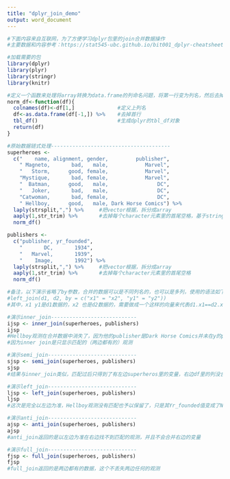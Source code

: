 ```yaml
---
title: "dplyr_join_demo"
output: word_document
---
```

```r
#下面内容来自互联网，为了方便学习dplyr包里的join合并数据操作
#主要数据和内容参考：https://stat545-ubc.github.io/bit001_dplyr-cheatsheet.html

#加载需要的包
library(dplyr)
library(plyr)
library(stringr)
library(knitr)

#定义一个函数来处理将array转换为data.frame的列命名问题，将第一行变为列名，然后去掉第一行生成df
norm_df<-function(df){
  colnames(df)<-df[1,]              #定义上列名
  df<-as.data.frame(df[-1,]) %>%    #去掉首行
  tbl_df()                          #生成dplyr的tbl_df对象    
  return(df)
}

#原始数据链式处理---------------------------------------
superheroes <-
  c("    name, alignment, gender,         publisher",
    " Magneto,       bad,   male,            Marvel",
    "   Storm,      good, female,            Marvel",
    "Mystique,       bad, female,            Marvel",
    "  Batman,      good,   male,                DC",
    "   Joker,       bad,   male,                DC",
    "Catwoman,       bad, female,                DC",
    " Hellboy,      good,   male, Dark Horse Comics") %>%
  laply(strsplit,",") %>%     #把vector根据，拆分成array
  aaply(1,str_trim) %>%       #去掉每个character元素里的首尾空格，基于stringr包 
  norm_df()

publishers <- 
  c("publisher, yr_founded",
    "       DC,       1934",
    "   Marvel,       1939",
    "    Image,       1992") %>%
  laply(strsplit,",") %>%     #把vector根据，拆分成array
  aaply(1,str_trim) %>%       #去掉每个character元素里的首尾空格 
  norm_df()                  

#备注，以下演示省略了by参数，合并的数据可以是不同列名的，也可以是多列，使用的语法如下
#left_join(d1, d2, by = c("x1" = "x2", "y1" = "y2"))
#其中，x1 y1是d1数据的，x2 也是d2数据的，需要做成一个这样的向量来代表d1.x1==d2.x2 & d1.y1==d2.y2

#演示inner_join----------------------------
ijsp <- inner_join(superheroes, publishers)
ijsp
#Hellboy观测在合并数据中消失了，因为他的publisher是Dark Horse Comics并未在y的publisher中出现
#因为inner join是只显示匹配的（两边都有的）观测

#演示semi_join-----------------------------
sjsp <- semi_join(superheroes, publishers)
sjsp
#结果与inner_join类似，匹配过后只得到了有左边superheros里的变量，右边df里的列没合并进来。

#演示left_join-----------------------------
ljsp <- left_join(superheroes, publishers)
ljsp
#这次是完全以左边为准，Hellboy观测没有匹配也予以保留了，只是其Yr_founded值变成了NA

#演示anti_join-----------------------------
ajsp <- anti_join(superheroes, publishers)
ajsp
#anti_join返回的是以左边为准在右边找不到匹配的观测，并且不会合并右边的变量

#演示full_join-----------------------------
fjsp <- full_join(superheroes, publishers)
fjsp
#full_join返回的是两边都有的数据，这个不丢失两边任何的观测

```

